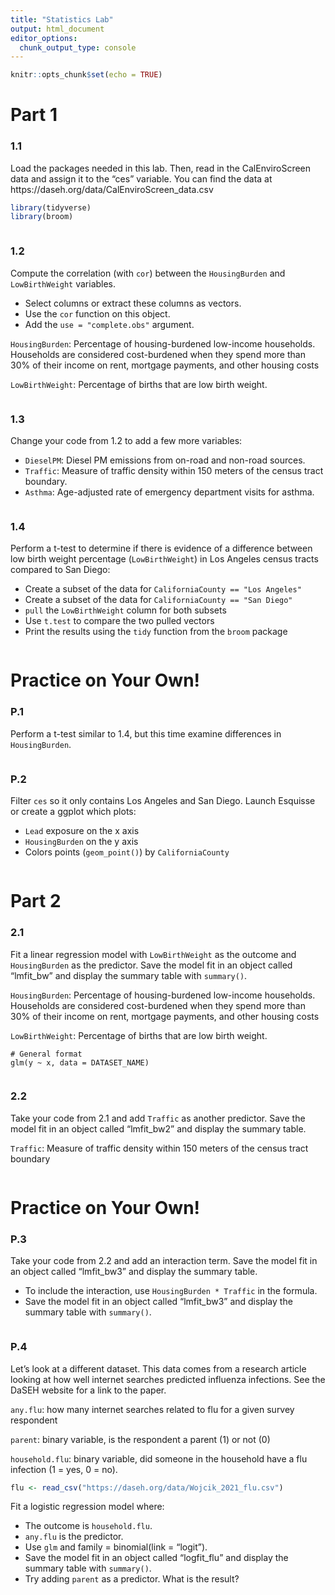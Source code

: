 ```yaml
---
title: "Statistics Lab"
output: html_document
editor_options: 
  chunk_output_type: console
---
```


```r
knitr::opts_chunk$set(echo = TRUE)
```

# Part 1

### 1.1

Load the packages needed in this lab. Then, read in the CalEnviroScreen data and assign it to the "ces" variable. You can find the data at https://daseh.org/data/CalEnviroScreen_data.csv

```r
library(tidyverse)
library(broom)
```

```r

```

### 1.2

Compute the correlation (with `cor`) between the `HousingBurden` and `LowBirthWeight` variables. 

* Select columns or extract these columns as vectors.
* Use the `cor` function on this object.
* Add the `use = "complete.obs"` argument.

`HousingBurden`: Percentage of housing-burdened low-income households. Households are considered cost-burdened when they spend more than 30% of their income on rent, mortgage payments, and other housing costs

`LowBirthWeight`: Percentage of births that are low birth weight.

```r

```

### 1.3

Change your code from 1.2 to add a few more variables: 

* `DieselPM`: Diesel PM emissions from on-road and non-road sources. 
* `Traffic`: Measure of traffic density within 150 meters of the census tract boundary. 
* `Asthma`: Age-adjusted rate of emergency department visits for asthma. 

```r

```

### 1.4

Perform a t-test to determine if there is evidence of a difference between low birth weight percentage (`LowBirthWeight`) in Los Angeles census tracts compared to San Diego:

* Create a subset of the data for `CaliforniaCounty == "Los Angeles"`
* Create a subset of the data for `CaliforniaCounty == "San Diego"`
* `pull` the `LowBirthWeight` column for both subsets
* Use `t.test` to compare the two pulled vectors
* Print the results using the `tidy` function from the `broom` package

```r

```


# Practice on Your Own!

### P.1

Perform a t-test similar to 1.4, but this time examine differences in `HousingBurden`. 

```r

```

### P.2 

Filter `ces` so it only contains Los Angeles and San Diego. Launch Esquisse or create a ggplot which plots:

* `Lead` exposure on the x axis
* `HousingBurden` on the y axis
* Colors points (`geom_point()`) by `CaliforniaCounty`

```r

```


# Part 2

### 2.1

Fit a linear regression model with `LowBirthWeight` as the outcome and `HousingBurden` as the predictor. Save the model fit in an object called "lmfit_bw" and display the summary table with `summary()`.

`HousingBurden`: Percentage of housing-burdened low-income households. Households are considered cost-burdened when they spend more than 30% of their income on rent, mortgage payments, and other housing costs

`LowBirthWeight`: Percentage of births that are low birth weight.

```
# General format
glm(y ~ x, data = DATASET_NAME)
```

```r

```

### 2.2

Take your code from 2.1 and add `Traffic` as another predictor. Save the model fit in an object called "lmfit_bw2" and display the summary table.

`Traffic`: Measure of traffic density within 150 meters of the census tract boundary

```r

```


# Practice on Your Own!

### P.3

Take your code from 2.2 and add an interaction term. Save the model fit in an object called "lmfit_bw3" and display the summary table.

- To include the interaction, use `HousingBurden * Traffic` in the formula. 
- Save the model fit in an object called "lmfit_bw3" and display the summary table with `summary()`.

```r

```

### P.4   

Let's look at a different dataset. This data comes from a research article looking at how well internet searches predicted influenza infections. See the DaSEH website for a link to the paper.

`any.flu`: how many internet searches related to flu for a given survey respondent

`parent`: binary variable, is the respondent a parent (1) or not (0)

`household.flu`: binary variable, did someone in the household have a flu infection (1 = yes, 0 = no).

```r
flu <- read_csv("https://daseh.org/data/Wojcik_2021_flu.csv")
```

Fit a logistic regression model where:

* The outcome is `household.flu`.
* `any.flu` is the predictor.
* Use `glm` and family = binomial(link = "logit").
* Save the model fit in an object called "logfit_flu" and display the summary table with `summary()`.
* Try adding `parent` as a predictor. What is the result?

```r

```
